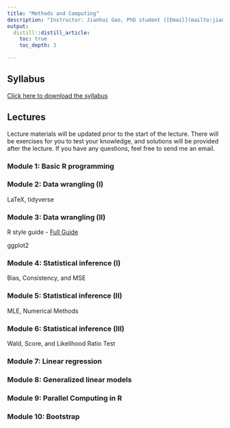 ```yaml
---
title: "Methods and Computing"
description: "Instructor: Jianhui Gao, PhD student ([Email](mailto:jianhui.gao@mail.utoronto.ca))"
output:
  distill::distill_article:
    toc: true
    toc_depth: 3

---
```


## Syllabus

[Click here to download the syllabus](Computing/2025/syllabus_computing.pdf)



## Lectures

Lecture materials will be updated prior to the start of the lecture. There will be exercises for you to test your knowledge, and solutions will be provided after the lecture. If you have any questions, feel free to send me an email.

### Module 1: Basic R programming

<!-- - Slides: [pdf](Computing/2025/Slides/mod1.pdf)  -->

<!-- - Exercises: [pdf](Computing/2025/Exercises/ex1.pdf), [Rmd](Computing/2025/Exercises/ex1.Rmd) -->

<!-- - Solutions: [pdf](Computing/2025/Solutions/sol1.pdf), [Rmd](Computing/2025/Solutions/sol1.Rmd) -->

<!-- - Recording: [Link](https://play.library.utoronto.ca/embed/2512caddaa6f822e94ba7afc1cecba9b) -->


### Module 2: Data wrangling (I)

LaTeX, tidyverse

<!-- - Slides: [pdf](Computing/2025/Slides/mod2.pdf)  -->

<!-- - Data: [txt](Computing/2025/Slides/mtcars.txt) -->

<!-- - Exercises: [pdf](Computing/2025/Exercises/ex2.pdf), [Rmd](Computing/2025/Exercises/ex2.Rmd) -->

<!-- - Solutions: [pdf](Computing/2025/Solutions/sol2.pdf), [Rmd](Computing/2025/Solutions/sol2.Rmd) -->

<!-- - Recording: [Link](https://play.library.utoronto.ca/watch/8cff1267e03eabbdfb8765f07e7d4e90) -->



### Module 3: Data wrangling (II)

R style guide
- [Full Guide](https://style.tidyverse.org)

ggplot2

<!-- - Slides: [pdf](Computing/2025/Slides/mod3.pdf)  -->

<!-- - Exercises: [pdf](Computing/2025/Exercises/ex3.pdf), [Rmd](Computing/2025/Exercises/ex3.Rmd) -->

<!-- - Solutions: [pdf](Computing/2025/Solutions/sol3.pdf), [Rmd](Computing/2025/Solutions/sol3.Rmd) -->

<!-- - Recording: [Link](https://play.library.utoronto.ca/watch/25639982c061c5bad7033589da27df40) -->

 
### Module 4: Statistical inference (I)

Bias, Consistency, and MSE

<!-- - Slides: [pdf](Computing/2025/Slides/mod4.pdf)  -->

<!-- - Exercises: [pdf](Computing/2025/Exercises/ex4.pdf), [Rmd](Computing/2025/Exercises/ex4.Rmd) -->

<!-- - Solutions: [pdf](Computing/2025/Solutions/sol4.pdf), [Rmd](Computing/2025/Solutions/sol4.Rmd) -->
 
<!-- - Recording：[Link](https://play.library.utoronto.ca/watch/658b73dd8cac7c748e00a43c3b211a2f) -->

### Module 5: Statistical inference (II)

MLE, Numerical Methods

<!-- - Slides: [pdf](Computing/2025/Slides/mod5.pdf)  -->

<!-- - Exercises: [pdf](Computing/2025/Exercises/ex5.pdf) -->

<!-- - Solutions: [pdf](Computing/2025/Solutions/sol5.pdf) -->

<!-- - Recording：[Link](https://play.library.utoronto.ca/watch/882a1e7804b0d04ad98bd006fcfdd400) -->


### Module 6: Statistical inference (III)

Wald, Score, and Likelihood Ratio Test

<!-- - Slides: [pdf](Computing/2025/Slides/mod6.pdf)  -->

<!-- - Exercises: [pdf](Computing/2025/Exercises/ex6.pdf) -->

<!-- - Solutions: [pdf](Computing/2022/Solutions/sol6.pdf) -->

<!-- - Recording：[Link](https://play.library.utoronto.ca/watch/47239f4d003313eddd2b843bff3a7760) -->


### Module 7: Linear regression 

<!-- - Slides: [pdf](Computing/2025/Slides/mod7.pdf)  -->

<!-- - Exercises: [pdf](Computing/2025/Exercises/ex7.pdf), [Rmd](Computing/2025/Exercises/ex7.Rmd) -->

<!-- - Solutions: [pdf](Computing/2025/Solutions/sol7.pdf), [Rmd](Computing/2025/Solutions/sol7.Rmd) -->

<!-- - Recording: [Link](https://play.library.utoronto.ca/watch/c886222f7d08bc3b40f628338eba617d) -->


### Module 8: Generalized linear models

<!-- - Slides: [pdf](Computing/2025/Slides/mod8.pdf)  -->

<!-- - Exercises: [pdf](Computing/2025/Exercises/ex8.pdf),  [Rmd](Computing/2025/Exercises/ex8.Rmd) -->

<!-- - Solution: [pdf](Computing/2025/Solutions/sol8.pdf), [Rmd](Computing/2025/Solutions/sol8.Rmd) -->

<!-- - Recording: [Link](https://play.library.utoronto.ca/watch/73637113a4d17d1cff9b83220a199050) -->



### Module 9: Parallel Computing in R


<!-- - Slides: [pdf](Computing/2025/Slides/mod9.pdf)  -->

<!-- - Exercises: [pdf](Computing/2025/Exercises/ex9.pdf) -->

<!-- - Solution: [pdf](Computing/2025/Solutions/sol9.pdf), [Rmd](Computing/2025/Solutions/sol9.Rmd) -->

<!-- - Recording: [Link](https://play.library.utoronto.ca/watch/a09e6bad7e19ec53fde95e3395dc44c4) -->



### Module 10: Bootstrap

<!-- - Slides: [pdf](Computing/2025/Slides/mod10.pdf)  -->

<!-- - Exercises: [pdf](Computing/2025/Exercises/ex10.pdf),  [Rmd](Computing/2025/Exercises/ex10.Rmd) -->

<!-- - Solution: [pdf](Computing/2025/Solutions/sol10.pdf), [Rmd](Computing/2025/Solutions/sol10.Rmd) -->

<!-- - Recording: [Link](https://play.library.utoronto.ca/watch/b34a2c5d17a5c70f0f1524a748b745b5) -->

